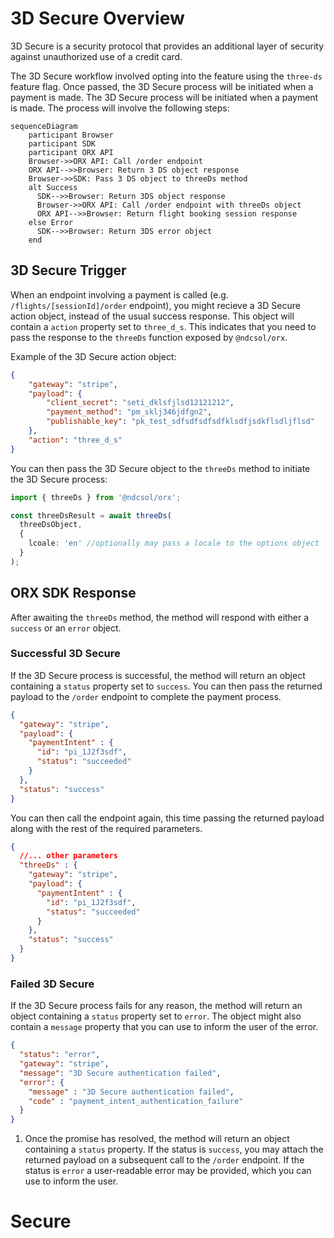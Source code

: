 # 3D Secure Overview

3D Secure is a security protocol that provides an additional layer of security against unauthorized use of a credit card.  


The 3D Secure workflow involved opting into the feature using the `three-ds` feature flag. Once passed, the 3D Secure process will be initiated when a payment is made. The 3D Secure process will be initiated when a payment is made. The process will involve the following steps: 

```mermaid
sequenceDiagram
    participant Browser
    participant SDK
    participant ORX API
    Browser->>ORX API: Call /order endpoint
    ORX API-->>Browser: Return 3 DS object response
    Browser->>SDK: Pass 3 DS object to threeDs method
    alt Success
      SDK-->>Browser: Return 3DS object response
      Browser->>ORX API: Call /order endpoint with threeDs object
      ORX API-->>Browser: Return flight booking session response
    else Error
      SDK-->>Browser: Return 3DS error object
    end
```

## 3D Secure Trigger

When an endpoint involving a payment is called (e.g. `/flights/[sessionId]/order` endpoint), you might recieve a 3D Secure action object, instead of the usual success response. This object will contain a `action` property set to `three_d_s`. This indicates that you need to pass the response to the `threeDs` function exposed by `@ndcsol/orx`. 

Example of the 3D Secure action object:

```json copy
{
    "gateway": "stripe",
    "payload": {
        "client_secret": "seti_dklsfjlsd12121212",
        "payment_method": "pm_sklj346jdfgn2",
        "publishable_key": "pk_test_sdfsdfsdfsdfklsdfjsdkflsdljflsd"
    },
    "action": "three_d_s"
}
```

You can then pass the 3D Secure object to the `threeDs` method to initiate the 3D Secure process:

```typescript
import { threeDs } from '@ndcsol/orx';

const threeDsResult = await threeDs(
  threeDsObject,
  {
    lcoale: 'en' //optionally may pass a locale to the options object
  }
);

```

## ORX SDK Response

After awaiting the `threeDs` method, the method will respond with either a `success` or an `error` object.

### Successful 3D Secure

If the 3D Secure process is successful, the method will return an object containing a `status` property set to `success`. You can then pass the returned payload to the `/order` endpoint to complete the payment process.


```json copy
{
  "gateway": "stripe",
  "payload": {
    "paymentIntent" : {
      "id": "pi_1J2f3sdf",
      "status": "succeeded"
    }
  },
  "status": "success"
}
```

You can then call the endpoint again, this time passing the returned payload along with the rest of the required parameters.

```json copy
{
  //... other parameters
  "threeDs" : {
    "gateway": "stripe",
    "payload": {
      "paymentIntent" : {
        "id": "pi_1J2f3sdf",
        "status": "succeeded"
      }
    },
    "status": "success"
  }
}
```

### Failed 3D Secure

If the 3D Secure process fails for any reason, the method will return an object containing a `status` property set to `error`. The object might also contain a `message` property that you can use to inform the user of the error.

```json copy
{
  "status": "error",
  "gateway": "stripe",
  "message": "3D Secure authentication failed",
  "error": {
    "message" : "3D Secure authentication failed",
    "code" : "payment_intent_authentication_failure"
  }
}
```

1. Once the promise has resolved, the method will return an object containing a `status` property. If the status is `success`, you may attach the returned payload on a subsequent call to the `/order` endpoint. If the status is `error` a user-readable error may be provided, which you can use to inform the user.


#  Secure
